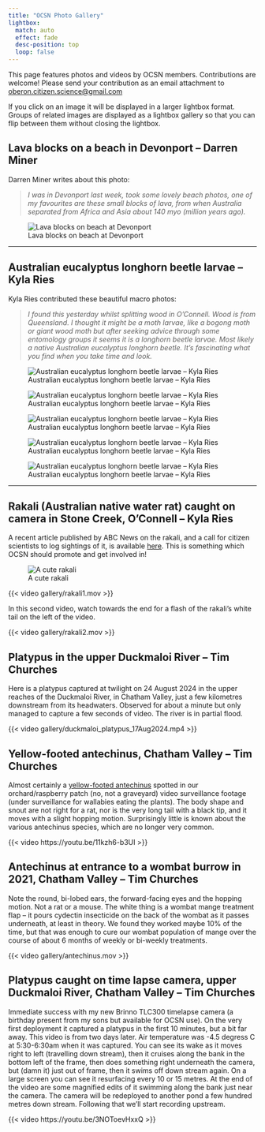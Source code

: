 ```yaml
---
title: "OCSN Photo Gallery"
lightbox:
  match: auto
  effect: fade
  desc-position: top
  loop: false
---
```


This page features photos and videos by OCSN members. Contributions are welcome! Please send your contribution as an email attachment to [oberon.citizen.science@gmail.com](mailto:oberon.citizen.science@gmail.com)

::: {.callout-note}
If you click on an image it will be displayed in a larger lightbox format. Groups of related images are displayed as a lightbox gallery so that you can flip between them without closing the lightbox.
:::

## Lava blocks on a beach in Devonport -- Darren Miner

Darren Miner writes about this photo: 

> _I was in Devonport last week, took some lovely beach photos, one of my favourites are these small blocks of lava, from when Australia separated from Africa and Asia about 140 myo (million years ago)._

![Lava blocks on beach at Devonport](gallery/darren_miner_tasmania_rocks.jpg)

---

## Australian eucalyptus longhorn beetle larvae -- Kyla Ries

Kyla Ries contributed these beautiful macro photos: 

> _I found this yesterday whilst splitting wood in O'Connell. Wood is from Queensland. I thought it might be a moth larvae, like a bogong moth or giant wood moth but after seeking advice through some entomology groups it seems it is a longhorn beetle larvae. Most likely a native Australian eucalyptus longhorn beetle. It's fascinating what you find when you take time and look._

![Australian eucalyptus longhorn beetle larvae -- Kyla Ries](gallery/kyla_elizabeth_longhorn_beetle_larvae_1.jpg){group="longhorn_beetle_larvae"}

![Australian eucalyptus longhorn beetle larvae -- Kyla Ries](gallery/kyla_elizabeth_longhorn_beetle_larvae_2.jpg){group="longhorn_beetle_larvae"}

![Australian eucalyptus longhorn beetle larvae -- Kyla Ries](gallery/kyla_elizabeth_longhorn_beetle_larvae_3.jpg){group="longhorn_beetle_larvae"}

![Australian eucalyptus longhorn beetle larvae -- Kyla Ries](gallery/kyla_elizabeth_longhorn_beetle_larvae_4.jpg){group="longhorn_beetle_larvae"}

![Australian eucalyptus longhorn beetle larvae -- Kyla Ries](gallery/kyla_elizabeth_longhorn_beetle_larvae_5.jpg){group="longhorn_beetle_larvae"}

---

## Rakali (Australian native water rat) caught on camera in Stone Creek, O'Connell -- Kyla Ries

::: {.callout-note title="ABC News article on the elusive rakali"}

A recent article published by ABC News on the rakali, and a call for citizen scientists to log sightings of it, is available [here](https://www.abc.net.au/news/2024-07-02/rakali-water-rat-researcher-urges-citizen-science-help/104043350). This is something which OCSN should promote and get involved in!
:::

::: {.aside}
![A cute rakali](assets/rakali.jpeg)
:::

{{< video gallery/rakali1.mov >}}

In this second video, watch towards the end for a flash of the rakali's white tail on the left of the video.

{{< video gallery/rakali2.mov >}}

## Platypus in the upper Duckmaloi River -- Tim Churches

Here is a platypus captured at twilight on 24 August 2024 in the upper reaches of the Duckmaloi River, in Chatham Valley, just a few kilometres downstream from its headwaters. Observed for about a minute but only managed to capture a few seconds of video. The river is in partial flood.

{{< video gallery/duckmaloi_platypus_17Aug2024.mp4 >}}

## Yellow-footed antechinus, Chatham Valley -- Tim Churches

Almost certainly a [yellow-footed antechinus](https://en.wikipedia.org/wiki/Yellow-footed_antechinus) spotted in our orchard/raspberry patch (no, not a graveyard) video surveillance footage (under surveillance for wallabies eating the plants). The body shape and snout are not right for a rat, nor is the very long tail with a black tip, and it moves with a slight hopping motion. Surprisingly little is known about the various antechinus species, which are no longer very common. 

{{< video https://youtu.be/11kzh6-b3UI >}}

## Antechinus at entrance to a wombat burrow in 2021, Chatham Valley -- Tim Churches

Note the round, bi-lobed ears, the forward-facing eyes and the hopping motion. Not a rat or a mouse. The white thing is a wombat mange treatment flap -- it pours cydectin insecticide on the back of the wombat as it passes underneath, at least in theory. We found they worked maybe 10% of the time, but that was enough to cure our wombat population of mange over the course of about 6 months of weekly or bi-weekly treatments.

{{< video gallery/antechinus.mov >}}

## Platypus caught on time lapse camera, upper Duckmaloi River, Chatham Valley -- Tim Churches

Immediate success with my new Brinno TLC300 timelapse camera (a birthday present from my sons but available for OCSN use). On the very first deployment it captured a platypus in the first 10 minutes, but a bit far away. This video is from two days later. Air temperature was -4.5 degress C at 5:30-6:30am when it was captured. You can see its wake as it moves right to left (travelling down stream), then it cruises along the bank in the bottom left of the frame, then does something right underneath the camera, but (damn it) just out of frame, then it swims off down stream again. On a large screen you can see it resurfacing every 10 or 15 metres. At the end of the video are some magnified edits of it swimming along the bank just near the camera. The camera will be redeployed to another pond a few hundred metres down stream. Following that we'll start recording upstream.

{{< video https://youtu.be/3NOToevHxxQ >}}




